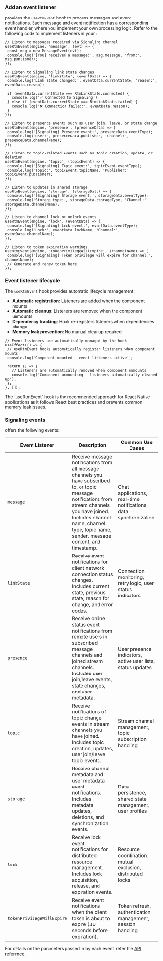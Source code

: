 <PlatformWrapper platform="react-native">

### Add an event listener

<Vg k="SIG"/> provides the `useRtmEvent` hook to process messages and event notifications. Each message and event notification has a corresponding event handler, where you implement your own processing logic. Refer to the following code to implement listeners in your <Vpl k="CLIENT"/>:

```tsx
// Listen to messages received via Signaling channel
useRtmEvent(engine, 'message', (evt) => {
 const msg = new MessageEvent(evt);
 console.log('[You] received a message:', msg.message, 'from:', msg.publisher);
});

// Listen to Signaling link state changes
useRtmEvent(engine, 'linkState', (eventData) => {
 console.log('Link state changed:', eventData.currentState, 'reason:', eventData.reason);
 
 if (eventData.currentState === RtmLinkState.connected) {
   console.log('✅ Connected to Signaling');
 } else if (eventData.currentState === RtmLinkState.failed) {
   console.log('❌ Connection failed:', eventData.reason);
 }
});

// Listen to presence events such as user join, leave, or state change
useRtmEvent(engine, 'presence', (presenceData) => {
 console.log('[Signaling] Presence event:', presenceData.eventType);
 console.log('User:', presenceData.publisher, 'Channel:', presenceData.channelName);
});

// Listen to topic-related events such as topic creation, update, or deletion
useRtmEvent(engine, 'topic', (topicEvent) => {
 console.log('[Signaling] Topic event:', topicEvent.eventType);
 console.log('Topic:', topicEvent.topicName, 'Publisher:', topicEvent.publisher);
});

// Listen to updates in shared storage
useRtmEvent(engine, 'storage', (storageData) => {
 console.log('[Signaling] Storage event:', storageData.eventType);
 console.log('Storage type:', storageData.storageType, 'Channel:', storageData.channelName);
});

// Listen to channel lock or unlock events
useRtmEvent(engine, 'lock', (eventData) => {
 console.log('[Signaling] Lock event:', eventData.eventType);
 console.log('Lock:', eventData.lockName, 'Channel:', eventData.channelName);
});

// Listen to token expiration warnings
useRtmEvent(engine, 'tokenPrivilegeWillExpire', (channelName) => {
 console.log('[Signaling] Token privilege will expire for channel:', channelName);
 // Generate and renew token here
});
```

### Event listener lifecycle

The `useRtmEvent` hook provides automatic lifecycle management:

- **Automatic registration**: Listeners are added when the component mounts
- **Automatic cleanup**: Listeners are removed when the component unmounts
- **Dependency tracking**: Hook re-registers listeners when dependencies change
- **Memory leak prevention**: No manual cleanup required

```tsx
// Event listeners are automatically managed by the hook
useEffect(() => {
 // useRtmEvent hooks automatically register listeners when component mounts
 console.log('Component mounted - event listeners active');
 
 return () => {
   // Listeners are automatically removed when component unmounts
   console.log('Component unmounting - listeners automatically cleaned up');
 };
}, []);
```

<Admonition type="info">
The `useRtmEvent` hook is the recommended approach for React Native applications as it follows React best practices and prevents common memory leak issues.
</Admonition>

### Signaling events

<Vpd k="SDK" /> offers the following events:  

| Event Listener            | Description             | Common Use Cases |
|---------------------------|-------------------------|------------------|
| `message`          | Receive message notifications from all message channels you have subscribed to, or topic message notifications from stream channels you have joined. Includes channel name, channel type, topic name, sender, message content, and timestamp. | Chat applications, real-time notifications, data synchronization |
| `linkState`          | Receive event notifications for client network connection status changes. Includes current state, previous state, reason for change, and error codes. | Connection monitoring, retry logic, user status indicators |
| `presence`         | Receive online status event notifications from remote users in subscribed message channels and joined stream channels. Includes user join/leave events, state changes, and user metadata. | User presence indicators, active user lists, status updates |
| `topic`            | Receive notifications of topic change events in stream channels you have joined. Includes topic creation, updates, user join/leave topic events. | Stream channel management, topic subscription handling |
| `storage`          | Receive channel metadata and user metadata event notifications. Includes metadata updates, deletions, and synchronization events. | Data persistence, shared state management, user profiles |
| `lock`             | Receive lock event notifications for distributed resource management. Includes lock acquisition, release, and expiration events. | Resource coordination, mutual exclusion, distributed locks |
| `tokenPrivilegeWillExpire`| Receive event notifications when the client token is about to expire (30 seconds before expiration). | Token refresh, authentication management, session handling |

For details on the parameters passed in by each event, refer the [API reference](/signaling/reference/api?platform=react-native#add-listener-1).

</PlatformWrapper>